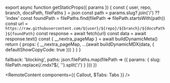 
export async function getStaticProps({ params }) {
  const { user, repo, branch, docsPath, filePaths } = json
  const path = params.slug?.join('/') ?? 'index'
  const foundPath = filePaths.find(filePath => filePath.startsWith(path))
  const url = `https://raw.githubusercontent.com/${user}/${repo}/${branch}/${docsPath}${foundPath}`
  const response = await fetch(url)
  const data = await response.text()
  const { __nextra_pageMap } = await buildDynamicMeta()
  return {
    props: {
      __nextra_pageMap,
      ...(await buildDynamicMDX(data, {
        defaultShowCopyCode: true
      }))
    }
  }
}

  fallback: 'blocking',
  paths: json.filePaths.map(filePath => ({
    params: { slug: filePath.replace(/\.mdx?$/, '').split('/') }
  }))
})

<RemoteContent components={{ Callout, $Tabs: Tabs }} />
